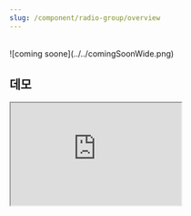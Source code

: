 ```yaml
---
slug: /component/radio-group/overview
---
```


<br />
![coming soone](../../comingSoonWide.png)

## 데모

<Iframe
  src="https://sprout-storybook.vercel.app/iframe.html?args=&id=components-radiogroup--basic&viewMode=story"
  height="180px"
/>
